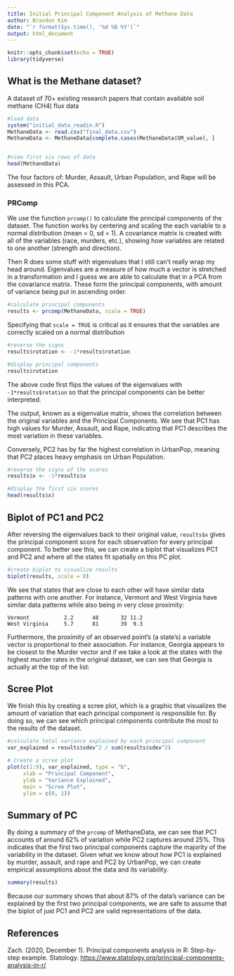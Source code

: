 ```yaml
---
title: Initial Principal Component Analysis of Methane Data
author: Brandon Kim
date: "`r format(Sys.time(), '%d %B %Y')`"
output: html_document
---
```


```r
knitr::opts_chunk$set(echo = TRUE)
library(tidyverse)


```

## What is the Methane dataset?

A dataset of 70+ existing research papers that contain available soil methane (CH4) flux data

```r

#load data
system("initial_data_readin.R")
MethaneData <- read.csv("final_data.csv")
MethaneData <- MethaneData[complete.cases(MethaneData$SM_value), ]


#view first six rows of data
head(MethaneData)
```

The four factors of: Murder, Assault, Urban Population, and Rape will be assessed in this PCA.

### PRComp

We use the function `prcomp()` to calculate the principal components of the dataset. The function works by centering and scaling the each variable to a normal distribution (mean = 0, sd = 1). A covariance matrix is created with all of the variables (race, murders, etc.), showing how variables are related to one another (strength and direction).

Then R does some stuff with eigenvalues that I still can't really wrap my head around. Eigenvalues are a measure of how much a vector is stretched in a transformation and I guess we are able to calculate that in a PCA from the covariance matrix. These form the principal components, with amount of variance being put in ascending order.

```r

#calculate principal components
results <- prcomp(MethaneData, scale = TRUE)
```

Specifying that `scale = TRUE` is critical as it ensures that the variables are correctly scaled on a normal distribution

```r
#reverse the signs
results$rotation <- -1*results$rotation

#display principal components
results$rotation
```

The above code first flips the values of the eigenvalues with `-1*results$rotation` so that the principal components can be better interpreted.

The output, known as a eigenvalue matrix, shows the correlation between the original variables and the Principal Components. We see that PC1 has high values for Murder, Assault, and Rape, indicating that PC1 describes the most variation in these variables.

Conversely, PC2 has by far the highest correlation in UrbanPop, meaning that PC2 places heavy emphasis on Urban Population.

```r
#reverse the signs of the scores
results$x <- -1*results$x

#display the first six scores
head(results$x)
```

## Biplot of PC1 and PC2

After reversing the eigenvalues back to their original value, `results$x` gives the principal component score for each observation for every principal component. To better see this, we can create a biplot that visualizes PC1 and PC2 and where all the states fit spatially on this PC plot.

```r
#create biplot to visualize results
biplot(results, scale = 0) 
```

We see that states that are close to each other will have similar data patterns with one another. For instance, Vermont and West Virginia have similar data patterns while also being in very close proximity:

```         
Vermont           2.2      48       32 11.2   
West Virginia     5.7      81       39  9.3
```

Furthermore, the proximity of an observed point's (a state's) a variable vector is proportional to their association. For instance, Georgia appears to be closest to the Murder vector and if we take a look at the states with the highest murder rates in the original dataset, we can see that Georgia is actually at the top of the list:

## Scree Plot

We finish this by creating a scree plot, which is a graphic that visualizes the amount of variation that each principal component is responsible for. By doing so, we can see which principal components contribute the most to the results of the dataset.

```r
#calculate total variance explained by each principal component
var_explained = results$sdev^2 / sum(results$sdev^2)

# Create a scree plot
plot(c(1:9), var_explained, type = "b",
     xlab = "Principal Component",
     ylab = "Variance Explained",
     main = "Scree Plot",
     ylim = c(0, 1))
```

## Summary of PC

By doing a summary of the `prcomp` of MethaneData, we can see that PC1 accounts of around 62% of variation while PC2 captures around 25%. This indicates that the first two principal components capture the majority of the variability in the dataset. Given what we know about how PC1 is explained by murder, assault, and rape and PC2 by UrbanPop, we can create empirical assumptions about the data and its variability.

```r
summary(results)
```

Because our summary shows that about 87% of the data's variance can be explained by the first two principal components, we are safe to assume that the biplot of just PC1 and PC2 are valid representations of the data.

## References

Zach. (2020, December 1). Principal components analysis in R: Step-by-step example. Statology. <https://www.statology.org/principal-components-analysis-in-r/>

